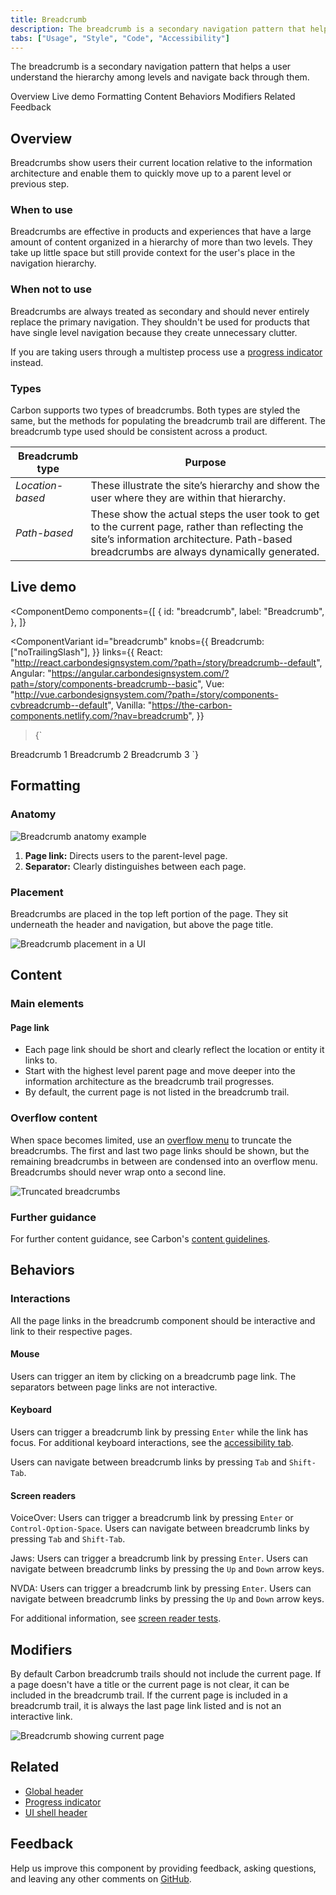 ```yaml
---
title: Breadcrumb
description: The breadcrumb is a secondary navigation pattern that helps a user understand the hierarchy among levels and navigate back through them.
tabs: ["Usage", "Style", "Code", "Accessibility"]
---
```


<PageDescription>

The breadcrumb is a secondary navigation pattern that helps a user understand the hierarchy among levels and navigate back through them.

</PageDescription>

<AnchorLinks>

<AnchorLink>Overview</AnchorLink>
<AnchorLink>Live demo</AnchorLink>
<AnchorLink>Formatting</AnchorLink>
<AnchorLink>Content</AnchorLink>
<AnchorLink>Behaviors</AnchorLink>
<AnchorLink>Modifiers</AnchorLink>
<AnchorLink>Related</AnchorLink>
<AnchorLink>Feedback</AnchorLink>

</AnchorLinks>

## Overview

Breadcrumbs show users their current location relative to the information architecture and enable them to quickly move up to a parent level or previous step.

### When to use

Breadcrumbs are effective in products and experiences that have a large amount of content organized in a hierarchy of more than two levels. They take up little space but still provide context for the user's place in the navigation hierarchy.

### When not to use

Breadcrumbs are always treated as secondary and should never entirely replace the primary navigation. They shouldn't be used for products that have single level navigation because they create unnecessary clutter.

If you are taking users through a multistep process use a [progress indicator](/components/progress-indicator/usage/) instead.

### Types

Carbon supports two types of breadcrumbs. Both types are styled the same, but the methods for populating the breadcrumb trail are different. The breadcrumb type used should be consistent across a product.

| Breadcrumb type  | Purpose                                                                                                                                                                                    |
| ---------------- | ------------------------------------------------------------------------------------------------------------------------------------------------------------------------------------------ |
| _Location-based_ | These illustrate the site’s hierarchy and show the user where they are within that hierarchy.                                                                                              |
| _Path-based_     | These show the actual steps the user took to get to the current page, rather than reflecting the site’s information architecture. Path-based breadcrumbs are always dynamically generated. |

## Live demo

<ComponentDemo
  components={[
    {
      id: "breadcrumb",
      label: "Breadcrumb",
    },
  ]}
>
  <ComponentVariant
    id="breadcrumb"
    knobs={{
      Breadcrumb: ["noTrailingSlash"],
    }}
    links={{
      React:
        "http://react.carbondesignsystem.com/?path=/story/breadcrumb--default",
      Angular:
        "https://angular.carbondesignsystem.com/?path=/story/components-breadcrumb--basic",
      Vue:
        "http://vue.carbondesignsystem.com/?path=/story/components-cvbreadcrumb--default",
      Vanilla: "https://the-carbon-components.netlify.com/?nav=breadcrumb",
    }}
  >{`
<Breadcrumb>
  <BreadcrumbItem href="/">Breadcrumb 1</BreadcrumbItem>
  <BreadcrumbItem href="/">Breadcrumb 2</BreadcrumbItem>
  <BreadcrumbItem isCurrentPage href="/">Breadcrumb 3</BreadcrumbItem>
</Breadcrumb>
`}</ComponentVariant>
</ComponentDemo>

## Formatting

### Anatomy

<Row>
<Column colLg={8}>

![Breadcrumb anatomy example](images/breadcrumb-anatomy.png)

</Column>
</Row>

1. **Page link:** Directs users to the parent-level page.
2. **Separator:** Clearly distinguishes between each page.

### Placement

Breadcrumbs are placed in the top left portion of the page. They sit underneath the header and navigation, but above the page title.

<Row>
<Column colLg={8}>

![Breadcrumb placement in a UI](images/breadcrumb-placement.png)

</Column>
</Row>

## Content

### Main elements

#### Page link

- Each page link should be short and clearly reflect the location or entity it links to.
- Start with the highest level parent page and move deeper into the information architecture as the breadcrumb trail progresses.
- By default, the current page is not listed in the breadcrumb trail.

### Overflow content

When space becomes limited, use an [overflow menu](/components/overflow-menu/usage) to truncate the breadcrumbs. The first and last two page links should be shown, but the remaining breadcrumbs in between are condensed into an overflow menu. Breadcrumbs should never wrap onto a second line.

<Row>
<Column colLg={8}>

![Truncated breadcrumbs](images/breadcrumb-truncated.png)

</Column>
</Row>

### Further guidance

For further content guidance, see Carbon's [content guidelines](/guidelines/content/general).

## Behaviors

### Interactions

All the page links in the breadcrumb component should be interactive and link to their respective pages.

#### Mouse

Users can trigger an item by clicking on a breadcrumb page link. The separators between page links are not interactive.

#### Keyboard

Users can trigger a breadcrumb link by pressing `Enter` while the link has focus. For additional keyboard interactions, see the [accessibility tab](https://www.carbondesignsystem.com/components/breadcrumb/accessibility).

Users can navigate between breadcrumb links by pressing `Tab` and `Shift-Tab`.

#### Screen readers

VoiceOver: Users can trigger a breadcrumb link by pressing `Enter` or `Control-Option-Space`. Users can navigate between breadcrumb links by pressing `Tab` and `Shift-Tab`.

Jaws: Users can trigger a breadcrumb link by pressing `Enter`. Users can navigate between breadcrumb links by pressing the `Up` and `Down` arrow keys.

NVDA: Users can trigger a breadcrumb link by pressing `Enter`. Users can navigate between breadcrumb links by pressing the `Up` and `Down` arrow keys.

For additional information, see [screen reader tests](https://www.carbondesignsystem.com/components/breadcrumb/accessibility#macos-screen-reader-tests).

## Modifiers

By default Carbon breadcrumb trails should not include the current page. If a page doesn't have a title or the current page is not clear, it can be included in the breadcrumb trail. If the current page is included in a breadcrumb trail, it is always the last page link listed and is not an interactive link.

<Row>
<Column colLg={8}>

![Breadcrumb showing current page](images/breadcrumb-current-page.png)

</Column>
</Row>

## Related

- [Global header](/patterns/global-header)
- [Progress indicator](/components/progress-indicator/usage/)
- [UI shell header](/components/UI-shell-header/code)

## Feedback

Help us improve this component by providing feedback, asking questions, and leaving any other comments on [GitHub](https://github.com/carbon-design-system/carbon-website/issues/new?assignees=&labels=feedback&template=feedback.md).
